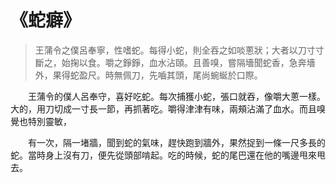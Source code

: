 # 《蛇癖》

> 王蒲令之僕呂奉寧，性嗜蛇。每得小蛇，則全吞之如啖蔥狀；大者以刀寸寸斷之，始掬以食。嚼之錚錚，血水沾頤。且善嗅，嘗隔墻聞蛇香，急奔墻外，果得蛇盈尺。時無佩刀，先嚙其頭，尾尚蜿蜒於口際。

&emsp;&emsp;王蒲令的僕人呂奉守，喜好吃蛇。每次捕獲小蛇，張口就吞，像嚼大蔥一樣。大的，用刀切成一寸長一節，再抓著吃。嚼得津津有味，兩頰沾滿了血水。而且嗅覺也特別靈敏，

&emsp;&emsp;有一次，隔一堵牆，聞到蛇的氣味，趕快跑到牆外，果然捉到一條一尺多長的蛇。當時身上沒有刀，便先從頭部啃起。吃的時候，蛇的尾巴還在他的嘴邊甩來甩去。
